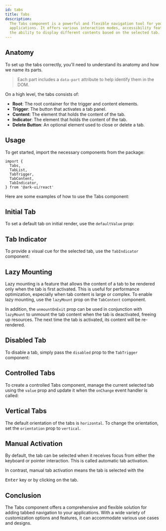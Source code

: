 ```yaml
---
id: tabs
title: Tabs
description:
  The Tabs component is a powerful and flexible navigation tool for your
  applications. It offers various interaction modes, accessibility features, and
  the ability to display different contents based on the selected tab.
---
```



## Anatomy

To set up the tabs correctly, you'll need to understand its anatomy and how we
name its parts.

> Each part includes a `data-part` attribute to help identify them in the DOM.

<Anatomy id="tabs" />

On a high level, the tabs consists of:

- **Root**: The root container for the trigger and content elements.
- **Trigger**: The button that activates a tab panel.
- **Content**: The element that holds the content of the tab.
- **Indicator**: The element that holds the content of the tab.
- **Delete Button**: An optional element used to close or delete a tab.

## Usage

To get started, import the necessary components from the package:

```tsx
import {
  Tabs,
  TabList,
  TabTrigger,
  TabContent,
  TabIndicator,
} from '@ark-ui/react'
```

Here are some examples of how to use the Tabs component:

<Story id="Basic" />

## Initial Tab

To set a default tab on initial render, use the `defaultValue` prop:

<Story id="InitialTab" />

## Tab Indicator

To provide a visual cue for the selected tab, use the `TabIndicator` component:

<Story id="Indicator" />

## Lazy Mounting

Lazy mounting is a feature that allows the content of a tab to be rendered only
when the tab is first activated. This is useful for performance optimization,
especially when tab content is large or complex. To enable lazy mounting, use
the `lazyMount` prop on the `TabContent` component.

In addition, the `unmountOnExit` prop can be used in conjunction with
`lazyMount` to unmount the tab content when the tab is deactivated, freeing up
resources. The next time the tab is activated, its content will be re-rendered.

<Story id="LazyMount" />

## Disabled Tab

To disable a tab, simply pass the `disabled` prop to the `TabTrigger` component:

<Story id="DisabledTab" />

## Controlled Tabs

To create a controlled Tabs component, manage the current selected tab using the
`value` prop and update it when the `onChange` event handler is called:

<Story id="Controlled" />

## Vertical Tabs

The default orientation of the tabs is `horizontal`. To change the orientation,
set the `orientation` prop to `vertical`.

<Story id="Vertical" />

## Manual Activation

By default, the tab can be selected when it receives focus from either the
keyboard or pointer interaction. This is called automatic tab activation.

In contrast, manual tab activation means the tab is selected with the

<kbd>Enter</kbd> key or by clicking on the tab.

<Story id="Manual" />

## Conclusion

The Tabs component offers a comprehensive and flexible solution for adding
tabbed navigation to your applications. With a wide variety of customization
options and features, it can accommodate various use cases and designs.
